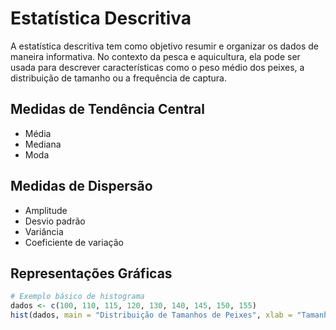 # Estatística Descritiva

A estatística descritiva tem como objetivo resumir e organizar os dados de maneira informativa. No contexto da pesca e aquicultura, ela pode ser usada para descrever características como o peso médio dos peixes, a distribuição de tamanho ou a frequência de captura.

## Medidas de Tendência Central

-   Média
-   Mediana
-   Moda

## Medidas de Dispersão

-   Amplitude
-   Desvio padrão
-   Variância
-   Coeficiente de variação

## Representações Gráficas

```r
# Exemplo básico de histograma
dados <- c(100, 110, 115, 120, 130, 140, 145, 150, 155)
hist(dados, main = "Distribuição de Tamanhos de Peixes", xlab = "Tamanho (mm)")
```
